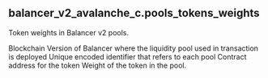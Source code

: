 ## balancer_v2_avalanche_c.pools_tokens_weights 
Token weights in Balancer v2 pools.


<ParamField path="blockchain">
Blockchain
</ParamField>
<ParamField path="version">
Version of Balancer where the liquidity pool used in transaction is deployed
</ParamField>
<ParamField path="pool_id">
Unique encoded identifier that refers to each pool
</ParamField>
<ParamField path="token_address">
Contract address for the token
</ParamField>
<ParamField path="normalized_weight">
Weight of the token in the pool.
</ParamField>
